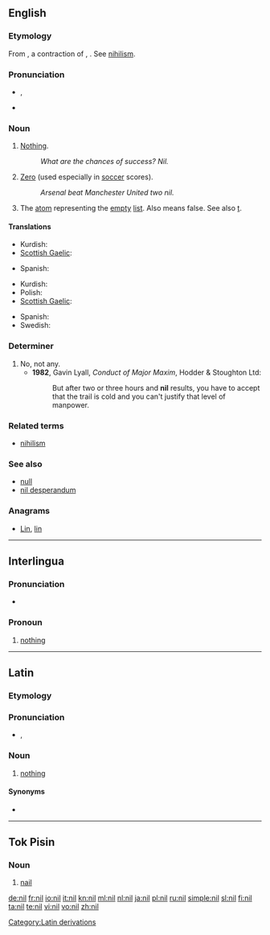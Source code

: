 {{also|Nil|níl|Níl|Nîl|-nil-|ni-l}}
==English==

===Etymology===
From {{etyl|la}} {{term|nil|lang=la}}, a contraction of {{term|nihil|lang=la}}, {{term|nihilum||nothing|lang=la}}. See [[nihilism]].

===Pronunciation===
* {{IPA|/nɪl/}}, {{SAMPA|/nIl/}}
* {{rhymes|ɪl}}

===Noun===
{{en-noun}}

# [[nothing|Nothing]].
#: ''What are the chances of success?  Nil.''
# [[zero|Zero]] (used especially in [[soccer]] scores).
#: ''Arsenal beat Manchester United two nil.''
# {{rfd-sense}} {{context|[[LISP]]|_|programming}} The [[atom]] representing the [[empty]] [[list]]. Also means false. See also [[t]].

====Translations====
{{trans-top|nothing}}
* Kurdish: {{ku-Arab|[[هیچ]]}}
* [[Scottish Gaelic]]: {{t|gd|neoni|m|f}}
{{trans-mid}}
* Spanish: {{t+|es|nada}}
{{trans-bottom}}

{{trans-top|zero (used especially in soccer scores)}}
* Kurdish: {{ku-Arab|[[هیچ]]}}
* Polish: {{t+|pl|zero}}
* [[Scottish Gaelic]]: {{t|gd|neoni|m|f}}
{{trans-mid}}
* Spanish: {{t+|es|cero}}
* Swedish: {{t+|sv|noll}}
{{trans-bottom}}

{{trans-top|(LISP) atom representing the empty list}}
{{trans-mid}}
{{trans-bottom}}

===Determiner===
{{infl|en|determiner}}

# No, not any.
#* '''1982''', Gavin Lyall, ''Conduct of Major Maxim'', Hodder & Stoughton Ltd:
#*: But after two or three hours and '''nil''' results, you have to accept that the trail is cold and you can't justify that level of manpower.

===Related terms===
* [[nihilism]]

===See also===
* [[null]]
* [[nil desperandum]]

===Anagrams===
* [[Lin#English|Lin]], [[lin#English|lin]]

[[Category:Latin derivations]]

----

==Interlingua==

===Pronunciation===
* {{SAMPA|/nil/}}

===Pronoun===
{{infl|ia|pronoun}}  {{context|Indefinite pronoun}}

# [[nothing]]

----

==Latin==

===Etymology===
{{rfe|lang=la}}

===Pronunciation===
* {{a|Classical}} {{IPA|/niːl/|lang=la}}, {{SAMPA|/ni:l/|lang=la}}

===Noun===
{{infl|la|noun|head=nīl|[[indeclinable]]}}

# {{chiefly|poetic|lang=la}} [[nothing]]

====Synonyms====
* {{l|la|nihil}}

----

==Tok Pisin==

===Noun===
{{infl|tpi|noun}}

# [[nail]]

[[de:nil]]
[[fr:nil]]
[[io:nil]]
[[it:nil]]
[[kn:nil]]
[[ml:nil]]
[[nl:nil]]
[[ja:nil]]
[[pl:nil]]
[[ru:nil]]
[[simple:nil]]
[[sl:nil]]
[[fi:nil]]
[[ta:nil]]
[[te:nil]]
[[vi:nil]]
[[vo:nil]]
[[zh:nil]]